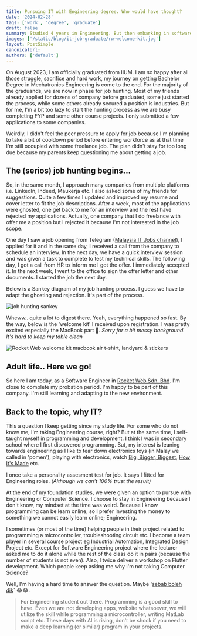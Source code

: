 ```yaml
---
title: Pursuing IT with Engineering degree. Who would have thought?
date: '2024-02-28'
tags: ['work', 'degree', 'graduate']
draft: false
summary: Studied 4 years in Engineering. But then embarking in software company. Unexpected, but not shocked. Let's hope for the best in this chapter of my life.
images: ['/static/blog/it-job-graduate/rw-welcome-kit.jpg']
layout: PostSimple
canonicalUrl:
authors: ['default']
---
```


On August 2023, I am officially graduated from IIUM. I am so happy after all those struggle, sacrifice and hard work, my journey on getting
Bachelor Degree in Mechatronics Engineering is come to the end. For the majority of the graduands, we are now in phase for job hunting. Most
of my friends already applied for dozens of company before graduated, some just started the process, while some others already secured a position is industries. But for me,
I'm a bit too lazy to start the hunting process as we are busy completing FYP and some other course projects. I only
submitted a few applications to some companies.

Weirdly, I didn't feel the peer pressure to apply for job because I'm planning to take a bit of cooldown period before
entering workforce as at that time I'm still occupied with some freelance job. The plan didn't stay for too long due
because my parents keep questioning me about getting a job.

## The (serios) job hunting begins...

So, in the same month, I approach many companies from multiple platforms i.e. LinkedIn, Indeed, Maukerja etc. I also asked some of my friends for suggestions. Quite a few times
I updated and improved my resume and cover letter to fit the job descriptions. After a week, most of the applications were ghosted, one get back to me for an interview and the rest have
rejected my applications. Actually, one company that I do freelance with offer me a position but I rejected it because I'm not interested in the job scope.

One day I saw a job opening from Telegram ([Malaysia IT Jobs channel](https://t.me/malaysiaitjobs/4078)), I applied for it and in the same day, I received a
call from the company to schedule an interview. In the next day, we have a quick interview session and was given a task
to complete to test my technical skills. The following day, I got a call from HR to inform me I got the offer. I immediately accepted it.
In the next week, I went to the office to sign the offer letter and other documents. I started the job the next day.

Below is a Sankey diagram of my job hunting process. I guess we have to adapt the ghosting and rejection. It's part of the process.

![job hunting sankey](/static/blog/it-job-graduate/sankeymatic_20230923_204002_1920x1200.png)

Wheww.. quite a lot to digest there. Yeah, everything happened so fast. By the way, below is the 'welcome kit' I
received upon registration. I was pretty excited especially the MacBook part 🤭. _Sorry for a bit messy background.
It's hard to keep my table clean_

![Rocket Web welcome kit macbook air t-shirt, landyard & stickers](/static/blog/it-job-graduate/rw-welcome-kit.jpg)

## Adult life.. Here we go!

So here I am today, as a Software Engineer in [Rocket Web Sdn. Bhd](https://www.rocketweb.my/). I'm close to complete my probation period. I'm happy
to be part of this company. I'm still learning and adapting to the new environment.

## Back to the topic, why IT?

This a question I keep getting since my study life. For some who do not know me, I'm taking Engineering course, right? But at the
same time, I self-taught myself in programming and development. I think I was in secondary school where I first discovered programming.
But, my interest is leaning towards engineering as I like to tear down electronics toys (in Malay we called in 'pomen'), playing with electronics,
watch [Big, Bigger, Biggest](https://www.natgeotv.com/asia/big-bigger-biggest), [How It's Made](https://en.wikipedia.org/wiki/How_It%27s_Made) etc.

I once take a personality assesment test for job. It says I fitted for Engineering roles. _(Although we can't 100% trust the result)_

At the end of my foundation studies, we were given an option to pursue with Engineering or Computer Science. I choose to stay in Engineering because I don't know,
my mindset at the time was weird. Because I know programming can be learn online, so I prefer investing the money to something we cannot easily
learn online; Engineering.

I sometimes (or most of the time) helping people in their project related to
programming a microcontroller, troubleshooting circuit etc. I become a team player in several course project eg Industrial Automation,
Integrated Design Project etc. Except for Software Engineering project where the lecturer asked me to do it alone while the rest of the class
do it in pairs (because the number of students is not even). Also, I twice deliver a workshop on Flutter development.
Which people keep asking me why I'm not taking Computer Science?

Well, I'm having a hard time to answer the question. Maybe '[sebab boleh dik](https://www.facebook.com/photo.php?fbid=838137261267198&set=a.591335015947425&type=3&ref=embed_post)` 😂😂.

> For Engineering student out there. Programming is a good skill to have. Even we are not developing apps, website whatsoever, we will utilize the skill
> while programming a microcontroller, writing MatLab script etc. These days with AI is rising, don't be shock if you need to make a deep learning (or similar) program
> in your projects.
